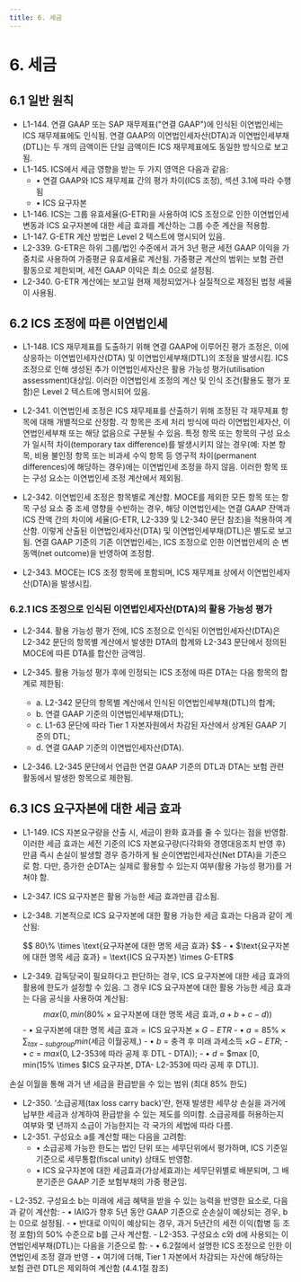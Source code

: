 ```yaml
---
title: 6. 세금
---
```

# 6. 세금
## 6.1 일반 원칙
- L1-144. 연결 GAAP 또는 SAP 재무제표("연결 GAAP")에 인식된 이연법인세는 ICS 재무제표에도 인식됨. 연결 GAAP의 이연법인세자산(DTA)과 이연법인세부채(DTL)는 두 개의 금액이든 단일 금액이든 ICS 재무제표에도 동일한 방식으로 보고됨.
- L1-145. ICS에서 세금 영향을 받는 두 가지 영역은 다음과 같음:
  - • 연결 GAAP와 ICS 재무제표 간의 평가 차이(ICS 조정), 섹션 3.1에 따라 수행됨
  - • ICS 요구자본
- L1-146. ICS는 그룹 유효세율(G-ETR)을 사용하여 ICS 조정으로 인한 이연법인세 변동과 ICS 요구자본에 대한 세금 효과를 계산하는 그룹 수준 계산을 적용함.
- L1-147. G-ETR 계산 방법은 Level 2 텍스트에 명시되어 있음.
- L2-339. G-ETR은 하위 그룹/법인 수준에서 과거 3년 평균 세전 GAAP 이익을 가중치로 사용하여 가중평균 유효세율로 계산됨. 가중평균 계산의 범위는 보험 관련 활동으로 제한되며, 세전 GAAP 이익은 최소 0으로 설정됨.
- L2-340. G-ETR 계산에는 보고일 현재 제정되었거나 실질적으로 제정된 법정 세율이 사용됨.

## 6.2 ICS 조정에 따른 이연법인세
- L1-148. ICS 재무제표를 도출하기 위해 연결 GAAP에 이루어진 평가 조정은, 이에 상응하는 이연법인세자산(DTA) 및 이연법인세부채(DTL)의 조정을 발생시킴. ICS 조정으로 인해 생성된 추가 이연법인세자산은 활용 가능성 평가(utilisation assessment)대상임. 이러한 이연법인세 조정의 계산 및 인식 조건(활용도 평가 포함)은 Level 2 텍스트에 명시되어 있음.
- L2-341. 이연법인세 조정은 ICS 재무제표를 산출하기 위해 조정된 각 재무제표 항목에 대해 개별적으로 산정함. 각 항목은 조세 처리 방식에 따라 이연법인세자산, 이연법인세부채 또는 해당 없음으로 구분될 수 있음. 특정 항목 또는 항목의 구성 요소가 일시적 차이(temporary tax difference)를 발생시키지 않는 경우(예: 자본 항목, 비용 불인정 항목 또는 비과세 수익 항목 등 영구적 차이(permanent differences)에 해당하는 경우)에는 이연법인세 조정을 하지 않음. 이러한 항목 또는 구성 요소는 이연법인세 조정 계산에서 제외됨.
- L2-342. 이연법인세 조정은 항목별로 계산함. MOCE를 제외한 모든 항목 또는 항목 구성 요소 중 조세 영향을 수반하는 경우, 해당 이연법인세는 연결 GAAP 잔액과 ICS 잔액 간의 차이에 세율(G-ETR, L2-339 및 L2-340 문단 참조)을 적용하여 계산함. 이렇게 산출된 이연법인세자산(DTA) 및 이연법인세부채(DTL)은 별도로 보고됨. 연결 GAAP 기준의 기존 이연법인세는, ICS 조정으로 인한 이연법인세의 순 변동액(net outcome)을 반영하여 조정함.

- L2-343. MOCE는 ICS 조정 항목에 포함되며, ICS 재무제표 상에서 이연법인세자산(DTA)을 발생시킴.

### 6.2.1 ICS 조정으로 인식된 이연법인세자산(DTA)의 활용 가능성 평가
- L2-344. 활용 가능성 평가 전에, ICS 조정으로 인식된 이연법인세자산(DTA)은 L2-342 문단의 항목별 계산에서 발생한 DTA의 합계와 L2-343 문단에서 정의된 MOCE에 따른 DTA를 합산한 금액임.
- L2-345. 활용 가능성 평가 후에 인정되는 ICS 조정에 따른 DTA는 다음 항목의 합계로 제한됨:
    <GCallout severity="success" title ="ICS 조정으로 인식된 이연법인세자산(DTA)">
    - a. L2-342 문단의 항목별 계산에서 인식된 이연법인세부채(DTL)의 합계;
    - b. 연결 GAAP 기준의 이연법인세부채(DTL);
    - c. L1-63 문단에 따라 Tier 1 자본자원에서 차감된 자산에서 상계된 GAAP 기준의 DTL;
    - d. 연결 GAAP 기준의 이연법인세자산(DTA).
    </GCallout>

- L2-346. L2-345 문단에서 언급한 연결 GAAP 기준의 DTL과 DTA는 보험 관련 활동에서 발생한 항목으로 제한됨.

## 6.3 ICS 요구자본에 대한 세금 효과
- L1-149. ICS 자본요구량을 산출 시, 세금이 완화 효과를 줄 수 있다는 점을 반영함. 이러한 세금 효과는 세전 기준의 ICS 자본요구량(다각화와 경영대응조치 반영 후)만큼 즉시 손실이 발생할 경우 증가하게 될 순이연법인세자산(Net DTA)을 기준으로 함. 다만, 증가한 순DTA는 실제로 활용할 수 있는지 여부(활용 가능성 평가)를 거쳐야 함.
- L2-347. ICS 요구자본은 활용 가능한 세금 효과만큼 감소됨.
- L2-348. 기본적으로 ICS 요구자본에 대한 활용 가능한 세금 효과는 다음과 같이 계산됨:

    <GMath title =" (ICS 요구자본에 대한) 활용 가능한 세금 효과">
    $$
    80\% \times \text{요구자본에 대한 명목 세금 효과}
    $$
    </GMath>
    <GCmt>
        - • $\text{요구자본에 대한 명목 세금 효과} = \text{ICS 요구자본} \times G-ETR$
    </GCmt>


- L2-349. 감독당국이 필요하다고 판단하는 경우, ICS 요구자본에 대한 세금 효과의 활용에 한도가 설정할 수 있음. 그 경우 ICS 요구자본에 대한 활용 가능한 세금 효과는 다음 공식을 사용하여 계산됨:
    <GMath title ="(감독당국의 한도가 있는 경우 ICS 요구자본에 대한) 활용 가능한 세금 효과">
    $$
    max (0, min(80\% \times \text{요구자본에 대한 명목 세금 효과}, a + b + c - d))
    $$
    </GMath>
    <GCmt>
        - • $\text{요구자본에 대한 명목 세금 효과} = \text{ICS 요구자본} \times G-ETR$
        - • $a = 85\% \times \sum_{tax-subgroup} min$(세금 이월공제,<GTooltip label="배분된 요구자본에 대한 명목 세금 효과" desc="refer to paragraph L2-351"/>)
        - •	$b$ = 충격 후 미래 과세소득 $\times G-ETR$;
        - •	$c$ = $max (0,$ L2-353에 따라 공제 후 DTL - DTA)); 
        - •	$d$ = $max [0, min(15\% \times $ICS 요구자본, DTA- L2-353에 따라 공제 후 DTL)].
    </GCmt>

<Accordion activeIndex={[0]}>
<AccordionTab header="a: 이월결손금의 소급공제 ">
손실 이월을 통해 과거 낸 세금을 환급받을 수 있는 범위 (최대 85% 한도)

- L2-350. ‘소급공제(tax loss carry back)’란, 현재 발생한 세무상 손실을 과거에 납부한 세금과 상계하여 환급받을 수 있는 제도를 의미함. 소급공제를 허용하는지 여부와 몇 년까지 소급이 가능한지는 각 국가의 세법에 따라 다름.
- L2-351. 구성요소 a를 계산할 때는 다음을 고려함:
    - • 소급공제 가능한 한도는 법인 단위 또는 세무단위에서 평가하며, ICS 기준일 기준으로 세무통합(fiscal unity) 상태도 반영함.
    - • ICS 요구자본에 대한 세금효과(가상세효과)는 세무단위별로 배분되며, 그 배분기준은 GAAP 기준 보험부채의 가중 평균임.

            
</AccordionTab>
<AccordionTab header="b: 스트레스 후 미래 과세소득 예측 ">
- L2-352. 구성요소 b는 미래에 세금 혜택을 받을 수 있는 능력을 반영한 요소로, 다음과 같이 계산함:
  - • IAIG가 향후 5년 동안 GAAP 기준으로 순손실이 예상되는 경우, b는 0으로 설정됨.
  - • 반대로 이익이 예상되는 경우, 과거 5년간의 세전 이익(합병 등 조정 포함)의 50% 수준으로 b를 근사 계산함.
            
</AccordionTab>
<AccordionTab header="c, d: 이연법인세  ">
- L2-353. 구성요소 c와 d에 사용되는 이연법인세부채(DTL)는 다음을 기준으로 함:
  - • 6.2절에서 설명한 ICS 조정으로 인한 이연법인세 조정 결과 반영
  - • 여기에 더해, Tier 1 자본에서 차감되는 자산에 해당하는 보험 관련 DTL은 제외하여 계산함 (4.4.1절 참조)
            
</AccordionTab>
</Accordion>



